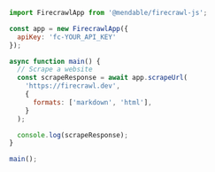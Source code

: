 ```js Node
import FirecrawlApp from '@mendable/firecrawl-js';

const app = new FirecrawlApp({
  apiKey: 'fc-YOUR_API_KEY'
});

async function main() {
  // Scrape a website
  const scrapeResponse = await app.scrapeUrl(
    'https://firecrawl.dev',
    {
      formats: ['markdown', 'html'],
    }
  );

  console.log(scrapeResponse);
}

main();
```
